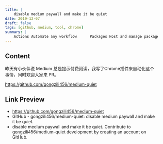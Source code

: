 ```yaml
---
title: |
    disable medium paywall and make it be quiet
date: 2019-12-07
draft: false
tags: [github, medium, tool, chrome]
summary: |
    Actions Automate any workflow      Packages Host and manage packages      Security Find and fix vulnerabilities      Codespaces Instant dev environments      Copilot Write better code with AI      Code review...
---
```


## Content

昨天有小伙伴说 Medium 总是提示付费阅读，我写了Chrome插件来自动化这个事情，同时欢迎大家来 PR。

https://github.com/gongzili456/medium-quiet

## Link Preview

- https://github.com/gongzili456/medium-quiet
- GitHub - gongzili456/medium-quiet: disable medium paywall and make it be quiet.
- disable medium paywall and make it be quiet. Contribute to gongzili456/medium-quiet development by creating an account on GitHub.
